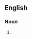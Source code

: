 {{also|trashbags}}

==English==

===Noun===
{{head|en|noun plural form|head=[[trash]] [[bag]]s}}

# {{plural of|trash bag|lang=en}}